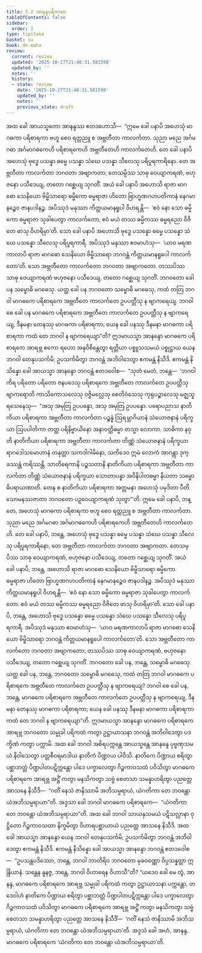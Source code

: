 ```yaml
---
title: 5.2 အာနန္ဒပရိကထာ
tableOfContents: false
sidebar:
  order: 2
type: tipitaka
basket: su
book: dn-maha
review:
  current: review
  updated: '2025-10-27T21:48:31.581598'
  updated_by: ''
  notes: ''
  history:
  - state: review
    date: '2025-10-27T21:48:31.581598'
    updated_by: ''
    notes: ''
    previous_state: draft
---
```



<ReviewStatus review={frontmatter.review} showDetails={true} />

<HypothesisAnnotation frontmatter={frontmatter} />

<DynamicBreadcrumb />

<Division number="276" book="dn-maha" e="ch" v="7" p="163">

<Paragraph number="599" book="dn-maha">
အထ ခေါ အာယသ္မတော အာနန္ဒဿ ဧတဒဟောသိ—  “ဣမေ ခေါ ပနာပိ အဟေသုံ မာဂဓကာ ပရိစာရကာ ဗဟူ စေဝ ရတ္တညူ စ အဗ္ဘတီတာ ကာလင်္ကတာ. သုညာ မညေ အင်္ဂမဂဓာ အင်္ဂမာဂဓကေဟိ ပရိစာရကေဟိ အဗ္ဘတီတေဟိ ကာလင်္ကတေဟိ. တေ ခေါ ပနာပိ အဟေသုံ ဗုဒ္ဓေ ပသန္နာ ဓမ္မေ ပသန္နာ သံဃေ ပသန္နာ သီလေသု ပရိပူရကာရိနော. တေ အဗ္ဘတီတာ ကာလင်္ကတာ ဘဂဝတာ အဗျာကတာ; တေသမ္ပိဿ သာဓု ဝေယျာကရဏံ, ဗဟုဇနော ပသီဒေယျ, တတော ဂစ္ဆေယျ သုဂတိံ. အယံ ခေါ ပနာပိ အဟောသိ ရာဇာ မာဂဓော သေနိယော ဗိမ္ဗိသာရော ဓမ္မိကော ဓမ္မရာဇာ ဟိတော ဗြာဟ္မဏဂဟပတိကာနံ နေဂမာနဉ္စေဝ ဇာနပဒါနဉ္စ. အပိဿုဒံ မနုဿာ ကိတ္တယမာနရူပါ ဝိဟရန္တိ—  ‘ဧဝံ နော သော ဓမ္မိကော ဓမ္မရာဇာ သုခါပေတွာ ကာလင်္ကတော, ဧဝံ မယံ တဿ ဓမ္မိကဿ ဓမ္မရညော ဝိဇိတေ ဖာသု ဝိဟရိမှာ’တိ. သော ခေါ ပနာပိ အဟောသိ ဗုဒ္ဓေ ပသန္နော ဓမ္မေ ပသန္နော သံဃေ ပသန္နော သီလေသု ပရိပူရကာရီ. အပိဿုဒံ မနုဿာ ဧဝမာဟံသု—  ‘ယာဝ မရဏကာလာပိ ရာဇာ မာဂဓော သေနိယော ဗိမ္ဗိသာရော ဘဂဝန္တံ ကိတ္တယမာနရူပေါ ကာလင်္ကတော’တိ. သော အဗ္ဘတီတော ကာလင်္ကတော ဘဂဝတာ အဗျာကတော. တဿပိဿ သာဓု ဝေယျာကရဏံ ဗဟုဇနော ပသီဒေယျ, တတော ဂစ္ဆေယျ သုဂတိံ. ဘဂဝတော ခေါ ပန သမ္ဗောဓိ မဂဓေသု. ယတ္ထ ခေါ ပန ဘဂဝတော သမ္ဗောဓိ မဂဓေသု, ကထံ တတြ ဘဂဝါ မာဂဓကေ ပရိစာရကေ အဗ္ဘတီတေ ကာလင်္ကတေ ဥပပတ္တီသု န ဗျာကရေယျ. ဘဂဝါ စေ ခေါ ပန မာဂဓကေ ပရိစာရကေ အဗ္ဘတီတေ ကာလင်္ကတေ ဥပပတ္တီသု န ဗျာကရေယျ, ဒီနမနာ တေနဿု မာဂဓကာ ပရိစာရကာ; ယေန ခေါ ပနဿု ဒီနမနာ မာဂဓကာ ပရိစာရကာ ကထံ တေ ဘဂဝါ န ဗျာကရေယျာ”တိ?
</Paragraph>

</Division>
<Division number="277" book="dn-maha" e="ch" v="7" p="164">

<Paragraph number="600" book="dn-maha">
ဣဒမာယသ္မာ အာနန္ဒော မာဂဓကေ ပရိစာရကေ အာရဗ္ဘ ဧကော ရဟော အနုဝိစိန္တေတွာ ရတ္တိယာ ပစ္စူသသမယံ ပစ္စုဋ္ဌာယ ယေန ဘဂဝါ တေနုပသင်္ကမိ; ဥပသင်္ကမိတွာ ဘဂဝန္တံ အဘိဝါဒေတွာ ဧကမန္တံ နိသီဒိ. ဧကမန္တံ နိသိန္နော ခေါ အာယသ္မာ အာနန္ဒော ဘဂဝန္တံ ဧတဒဝေါစ—  “သုတံ မေတံ, ဘန္တေ—  ‘ဘဂဝါ ကိရ ပရိတော ပရိတော ဇနပဒေသု ပရိစာရကေ အဗ္ဘတီတေ ကာလင်္ကတေ ဥပပတ္တီသု ဗျာကရောတိ ကာသိကောသလေသု ဝဇ္ဇိမလ္လေသု စေတိဝံသေသု ကုရုပဉ္စာလေသု မဇ္ဈသူရသေနေသု—  “အသု အမုတြ ဥပပန္နော, အသု အမုတြ ဥပပန္နော. ပရောပညာသ နာတိကိယာ ပရိစာရကာ အဗ္ဘတီတာ ကာလင်္ကတာ ပဉ္စန္နံ ဩရမ္ဘာဂိယာနံ သံယောဇနာနံ ပရိက္ခယာ ဩပပါတိကာ တတ္ထ ပရိနိဗ္ဗာယိနော အနာဝတ္တိဓမ္မာ တသ္မာ လောကာ. သာဓိကာ နဝုတိ နာတိကိယာ ပရိစာရကာ အဗ္ဘတီတာ ကာလင်္ကတာ တိဏ္ဏံ သံယောဇနာနံ ပရိက္ခယာ ရာဂဒေါသမောဟာနံ တနုတ္တာ သကဒါဂါမိနော, သကိဒေဝ ဣမံ လောကံ အာဂန္တွာ ဒုက္ခဿန္တံ ကရိဿန္တိ. သာတိရေကာနိ ပဉ္စသတာနိ နာတိကိယာ ပရိစာရကာ အဗ္ဘတီတာ ကာလင်္ကတာ တိဏ္ဏံ သံယောဇနာနံ ပရိက္ခယာ သောတာပန္နာ အဝိနိပါတဓမ္မာ နိယတာ သမ္ဗောဓိပရာယဏာတိ. တေန စ နာတိကိယာ ပရိစာရကာ အတ္တမနာ အဟေသုံ ပမုဒိတာ ပီတိသောမနဿဇာတာ ဘဂဝတော ပဉှဝေယျာကရဏံ သုတွာ”’တိ. ဣမေ ခေါ ပနာပိ, ဘန္တေ, အဟေသုံ မာဂဓကာ ပရိစာရကာ ဗဟူ စေဝ ရတ္တညူ စ အဗ္ဘတီတာ ကာလင်္ကတာ. သုညာ မညေ အင်္ဂမဂဓာ အင်္ဂမာဂဓကေဟိ ပရိစာရကေဟိ အဗ္ဘတီတေဟိ ကာလင်္ကတေဟိ. တေ ခေါ ပနာပိ, ဘန္တေ, အဟေသုံ ဗုဒ္ဓေ ပသန္နာ ဓမ္မေ ပသန္နာ သံဃေ ပသန္နာ သီလေသု ပရိပူရကာရိနော, တေ အဗ္ဘတီတာ ကာလင်္ကတာ ဘဂဝတာ အဗျာကတာ. တေသမ္ပိဿ သာဓု ဝေယျာကရဏံ, ဗဟုဇနော ပသီဒေယျ, တတော ဂစ္ဆေယျ သုဂတိံ. အယံ ခေါ ပနာပိ, ဘန္တေ, အဟောသိ ရာဇာ မာဂဓော သေနိယော ဗိမ္ဗိသာရော ဓမ္မိကော ဓမ္မရာဇာ ဟိတော ဗြာဟ္မဏဂဟပတိကာနံ နေဂမာနဉ္စေဝ ဇာနပဒါနဉ္စ. အပိဿုဒံ မနုဿာ ကိတ္တယမာနရူပါ ဝိဟရန္တိ—  ‘ဧဝံ နော သော ဓမ္မိကော ဓမ္မရာဇာ သုခါပေတွာ ကာလင်္ကတော. ဧဝံ မယံ တဿ ဓမ္မိကဿ ဓမ္မရညော ဝိဇိတေ ဖာသု ဝိဟရိမှာ’တိ. သော ခေါ ပနာပိ, ဘန္တေ, အဟောသိ ဗုဒ္ဓေ ပသန္နော ဓမ္မေ ပသန္နော သံဃေ ပသန္နော သီလေသု ပရိပူရကာရီ. အပိဿုဒံ မနုဿာ ဧဝမာဟံသု—  ‘ယာဝ မရဏကာလာပိ ရာဇာ မာဂဓော သေနိယော ဗိမ္ဗိသာရော ဘဂဝန္တံ ကိတ္တယမာနရူပေါ ကာလင်္ကတော’တိ. သော အဗ္ဘတီတော ကာလင်္ကတော ဘဂဝတာ အဗျာကတော; တဿပိဿ သာဓု ဝေယျာကရဏံ, ဗဟုဇနော ပသီဒေယျ, တတော ဂစ္ဆေယျ သုဂတိံ. ဘဂဝတော ခေါ ပန, ဘန္တေ, သမ္ဗောဓိ မဂဓေသု. ယတ္ထ ခေါ ပန, ဘန္တေ, ဘဂဝတော သမ္ဗောဓိ မဂဓေသု, ကထံ တတြ ဘဂဝါ မာဂဓကေ ပရိစာရကေ အဗ္ဘတီတေ ကာလင်္ကတေ ဥပပတ္တီသု န ဗျာကရေယျ? ဘဂဝါ စေ ခေါ ပန, ဘန္တေ, မာဂဓကေ ပရိစာရကေ အဗ္ဘတီတေ ကာလင်္ကတေ ဥပပတ္တီသု န ဗျာကရေယျ, ဒီနမနာ တေနဿု မာဂဓကာ ပရိစာရကာ; ယေန ခေါ ပနဿု ဒီနမနာ မာဂဓကာ ပရိစာရကာ ကထံ တေ ဘဂဝါ န ဗျာကရေယျာ”တိ. ဣဒမာယသ္မာ အာနန္ဒော မာဂဓကေ ပရိစာရကေ အာရဗ္ဘ ဘဂဝတော သမ္မုခါ ပရိကထံ ကတွာ ဥဋ္ဌာယာသနာ ဘဂဝန္တံ အဘိဝါဒေတွာ ပဒက္ခိဏံ ကတွာ ပက္ကာမိ.
</Paragraph>

</Division>
<Division number="278" book="dn-maha" e="ch" v="7" p="165">

<Paragraph number="601" book="dn-maha">
အထ ခေါ ဘဂဝါ အစိရပက္ကန္တေ အာယသ္မန္တေ အာနန္ဒေ ပုဗ္ဗဏှသမယံ နိဝါသေတွာ ပတ္တစီဝရမာဒါယ နာတိကံ ပိဏ္ဍာယ ပါဝိသိ. နာတိကေ ပိဏ္ဍာယ စရိတွာ ပစ္ဆာဘတ္တံ ပိဏ္ဍပါတပဋိက္ကန္တော ပါဒေ ပက္ခာလေတွာ ဂိဉ္ဇကာဝသထံ ပဝိသိတွာ မာဂဓကေ ပရိစာရကေ အာရဗ္ဘ အဋ္ဌိံ ကတွာ မနသိကတွာ သဗ္ဗံ စေတသာ သမန္နာဟရိတွာ ပညတ္တေ အာသနေ နိသီဒိ—  “ဂတိံ နေသံ ဇာနိဿာမိ အဘိသမ္ပရာယံ, ယံဂတိကာ တေ ဘဝန္တော ယံအဘိသမ္ပရာယာ”တိ. အဒ္ဒသာ ခေါ ဘဂဝါ မာဂဓကေ ပရိစာရကေ—  “ယံဂတိကာ တေ ဘဝန္တော ယံအဘိသမ္ပရာယာ”တိ. အထ ခေါ ဘဂဝါ သာယနှသမယံ ပဋိသလ္လာနာ ဝုဋ္ဌိတော ဂိဉ္ဇကာဝသထာ နိက္ခမိတွာ ဝိဟာရပစ္ဆာယာယံ ပညတ္တေ အာသနေ နိသီဒိ.
</Paragraph>

</Division>
<Division number="279" book="dn-maha" e="ch" v="7" p="166">

<Paragraph number="602" book="dn-maha">
အထ ခေါ အာယသ္မာ အာနန္ဒော ယေန ဘဂဝါ တေနုပသင်္ကမိ; ဥပသင်္ကမိတွာ ဘဂဝန္တံ အဘိဝါဒေတွာ ဧကမန္တံ နိသီဒိ. ဧကမန္တံ နိသိန္နော ခေါ အာယသ္မာ အာနန္ဒော ဘဂဝန္တံ ဧတဒဝေါစ—  “ဥပသန္တပဒိဿော, ဘန္တေ, ဘဂဝါ ဘာတိရိဝ ဘဂဝတော မုခဝဏ္ဏော ဝိပ္ပသန္နတ္တာ ဣန္ဒြိယာနံ. သန္တေန နူနဇ္ဇ, ဘန္တေ, ဘဂဝါ ဝိဟာရေန ဝိဟာသီ”တိ?
</Paragraph>

<Paragraph number="603" book="dn-maha">
“ယဒေဝ ခေါ မေ တွံ, အာနန္ဒ, မာဂဓကေ ပရိစာရကေ အာရဗ္ဘ သမ္မုခါ ပရိကထံ ကတွာ ဥဋ္ဌာယာသနာ ပက္ကန္တော, တဒေဝါဟံ နာတိကေ ပိဏ္ဍာယ စရိတွာ ပစ္ဆာဘတ္တံ ပိဏ္ဍပါတပဋိက္ကန္တော ပါဒေ ပက္ခာလေတွာ ဂိဉ္ဇကာဝသထံ ပဝိသိတွာ မာဂဓကေ ပရိစာရကေ အာရဗ္ဘ အဋ္ဌိံ ကတွာ မနသိကတွာ သဗ္ဗံ စေတသာ သမန္နာဟရိတွာ ပညတ္တေ အာသနေ နိသီဒိံ—  ‘ဂတိံ နေသံ ဇာနိဿာမိ အဘိသမ္ပရာယံ, ယံဂတိကာ တေ ဘဝန္တော ယံအဘိသမ္ပရာယာ’တိ. အဒ္ဒသံ ခေါ အဟံ, အာနန္ဒ, မာဂဓကေ ပရိစာရကေ ‘ယံဂတိကာ တေ ဘဝန္တော ယံအဘိသမ္ပရာယာ’တိ.
</Paragraph>
</Division>